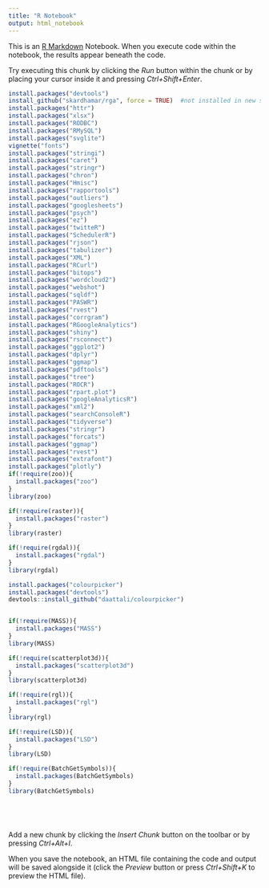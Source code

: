 ```yaml
---
title: "R Notebook"
output: html_notebook
---
```


This is an [R Markdown](http://rmarkdown.rstudio.com) Notebook. When you execute code within the notebook, the results appear beneath the code. 

Try executing this chunk by clicking the *Run* button within the chunk or by placing your cursor inside it and pressing *Ctrl+Shift+Enter*. 

```r

install.packages("devtools")
install_github("skardhamar/rga", force = TRUE)  #not installed in new system
install.packages("httr")
install.packages("xlsx")
install.packages("RODBC")
install.packages("RMySQL")
install.packages("svglite")
vignette("fonts")
install.packages("stringi")
install.packages("caret")
install.packages("stringr")
install.packages("chron")
install.packages("Hmisc")
install.packages("rapportools")
install.packages("outliers")
install.packages("googlesheets")
install.packages("psych")
install.packages("ez")
install.packages("twitteR")
install.packages("SchedulerR")
install.packages("rjson")
install.packages("tabulizer")
install.packages("XML")
install.packages("RCurl")
install.packages("bitops")
install.packages("wordcloud2")
install.packages("webshot")
install.packages("sqldf")
install.packages("PASWR")
install.packages("rvest")
install.packages("corrgram")
install.packages("RGoogleAnalytics")
install.packages("shiny")
install.packages("rsconnect")
install.packages("ggplot2")
install.packages("dplyr")
install.packages("ggmap")
install.packages("pdftools")
install.packages("tree")
install.packages("ROCR")
install.packages("rpart.plot")
install.packages("googleAnalyticsR")
install.packages("xml2")
install.packages("searchConsoleR")
install.packages("tidyverse")
install.packages("stringr")
install.packages("forcats")
install.packages("ggmap")
install.packages("rvest")
install.packages("extrafont")
install.packages("plotly")
if(!require(zoo)){
  install.packages("zoo")
}
library(zoo)

if(!require(raster)){
  install.packages("raster")
}
library(raster)

if(!require(rgdal)){
  install.packages("rgdal")
}
library(rgdal)

install.packages("colourpicker")
install.packages("devtools")
devtools::install_github("daattali/colourpicker")


if(!require(MASS)){
  install.packages("MASS")
}
library(MASS)

if(!require(scatterplot3d)){
  install.packages("scatterplot3d")
}
library(scatterplot3d)

if(!require(rgl)){
  install.packages("rgl")
}
library(rgl)

if(!require(LSD)){
  install.packages("LSD")
}
library(LSD)

if(!require(BatchGetSymbols)){
  install.packages(BatchGetSymbols)
}
library(BatchGetSymbols)






```

Add a new chunk by clicking the *Insert Chunk* button on the toolbar or by pressing *Ctrl+Alt+I*.

When you save the notebook, an HTML file containing the code and output will be saved alongside it (click the *Preview* button or press *Ctrl+Shift+K* to preview the HTML file).

